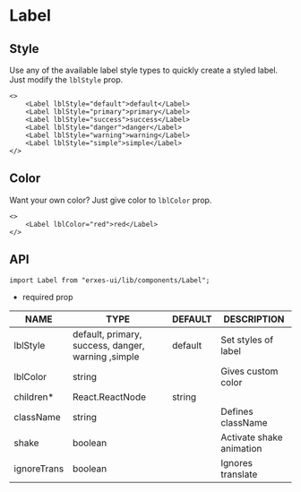 
<HeroPattern />

# Label
## **Style**
Use any of the available label style types to quickly create a styled label. Just modify the `lblStyle` prop.

```tsx
<>
	<Label lblStyle="default">default</Label> 
	<Label lblStyle="primary">primary</Label> 
	<Label lblStyle="success">success</Label> 
	<Label lblStyle="danger">danger</Label> 
	<Label lblStyle="warning">warning</Label> 
	<Label lblStyle="simple">simple</Label>
</>
```

## **Color**
Want your own color? Just give color to `lblColor` prop.

```tsx
<>
	<Label lblColor="red">red</Label>
</>
```

## **API**

```tsx
import Label from "erxes-ui/lib/components/Label";
```
* required prop

| NAME | TYPE | DEFAULT | DESCRIPTION |
| ---| --- | ---| --- |
| lblStyle	 | default, primary, success, danger, warning ,simple	 |default | Set styles of label |
| lblColor	 | string |  | Gives custom color |
| children*	 | React.ReactNode | string	| | Declare label text |
| className | string |  | Defines className |
| shake | boolean |  | Activate shake animation |
| ignoreTrans | boolean |  | Ignores translate |
